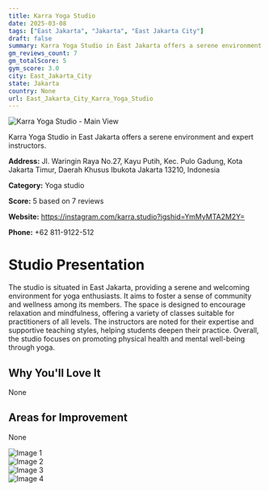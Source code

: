 ```yaml
---
title: Karra Yoga Studio
date: 2025-03-08
tags: ["East Jakarta", "Jakarta", "East Jakarta City"]  
draft: false
summary: Karra Yoga Studio in East Jakarta offers a serene environment and expert instructors.
gm_reviews_count: 7
gm_totalScore: 5
gym_score: 3.0
city: East_Jakarta_City
state: Jakarta
country: None
url: East_Jakarta_City_Karra_Yoga_Studio
---
```


<div className="aspect-[16/9] relative my-8">
  <img 
    src="https://lh5.googleusercontent.com/p/AF1QipNpNCoHgDIRZbQ1T2Ag8a3qbwnJxh61HPS3Znjp=w1920-h1080-k-no"
    alt="Karra Yoga Studio - Main View"
    className="object-cover absolute inset-0 w-full h-full rounded-lg"
  />
</div>

Karra Yoga Studio in East Jakarta offers a serene environment and expert instructors.

**Address:** Jl. Waringin Raya No.27, Kayu Putih, Kec. Pulo Gadung, Kota Jakarta Timur, Daerah Khusus Ibukota Jakarta 13210, Indonesia

**Category:** Yoga studio

**Score:** 5 based on 7 reviews

**Website:** https://instagram.com/karra.studio?igshid=YmMyMTA2M2Y=

**Phone:** +62 811-9122-512

# Studio Presentation

The studio is situated in East Jakarta, providing a serene and welcoming environment for yoga enthusiasts. It aims to foster a sense of community and wellness among its members. The space is designed to encourage relaxation and mindfulness, offering a variety of classes suitable for practitioners of all levels. The instructors are noted for their expertise and supportive teaching styles, helping students deepen their practice. Overall, the studio focuses on promoting physical health and mental well-being through yoga.

## Why You'll Love It

None

## Areas for Improvement

None

<div className="grid grid-cols-1 xl:grid-cols-2 gap-4 my-8">
<div className="aspect-[4/3] relative"><img src="https://lh5.googleusercontent.com/p/AF1QipNzlBkfbRmT4wcDVrDAsA847FdadQqdApDtu-Dk=w1920-h1080-k-no" alt="Image 1" className="object-cover absolute inset-0 w-full h-full rounded-lg" /></div>
<div className="aspect-[4/3] relative"><img src="https://lh5.googleusercontent.com/p/AF1QipMV2jMStfqcKWSsfpieHIbMNSFZJowuUjXKHmDE=w1920-h1080-k-no" alt="Image 2" className="object-cover absolute inset-0 w-full h-full rounded-lg" /></div>
<div className="aspect-[4/3] relative"><img src="https://lh5.googleusercontent.com/p/AF1QipMKxgUiOCz2w15gzEsYOn4cD5HUii7hbsLrQbMv=w1920-h1080-k-no" alt="Image 3" className="object-cover absolute inset-0 w-full h-full rounded-lg" /></div>
<div className="aspect-[4/3] relative"><img src="https://lh5.googleusercontent.com/p/AF1QipM0J2FSVP_ddoUEBSZvP9DaDVOf9dNRQnF7Rohi=w1920-h1080-k-no" alt="Image 4" className="object-cover absolute inset-0 w-full h-full rounded-lg" /></div>
</div>